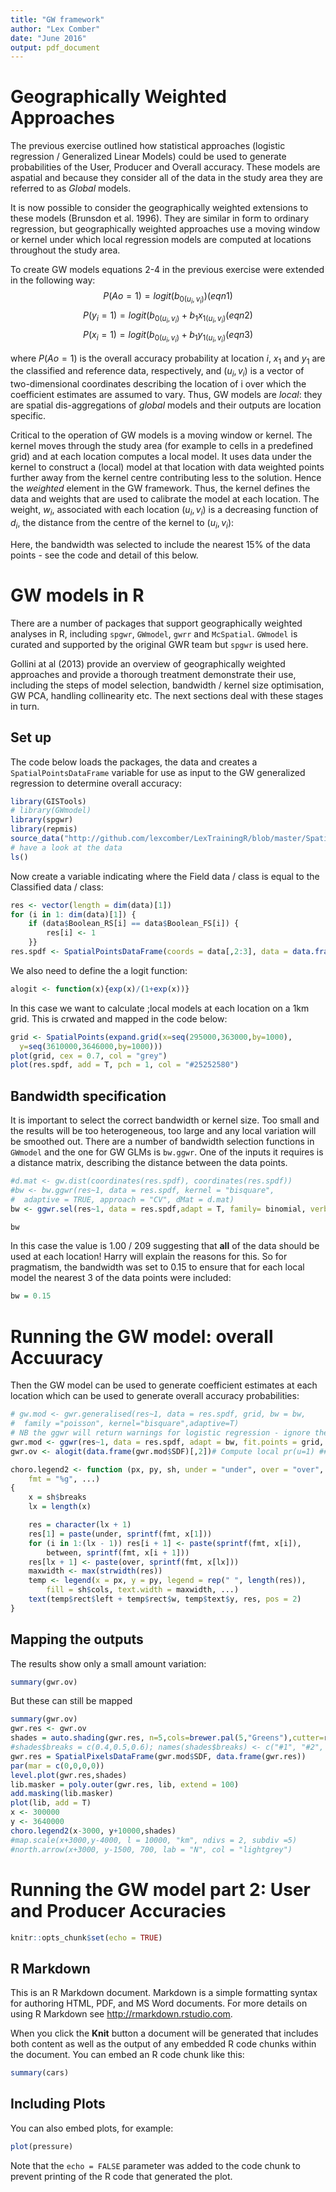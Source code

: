 ```yaml
---
title: "GW framework"
author: "Lex Comber"
date: "June 2016"
output: pdf_document
---
```


# Geographically Weighted Approaches

The previous exercise outlined how statistical approaches (logistic regression / Generalized Linear Models) could be used to generate probabilities of the User, Producer and Overall accuracy. These models are aspatial and because they consider all of the data in the study area they are referred to as *Global* models.

It is now possible to consider the geographically weighted extensions to these models (Brunsdon et al. 1996). They are similar in form to ordinary regression, but geographically weighted approaches use a moving window or kernel under which local regression models are computed at locations throughout the study area. 

To create GW models equations 2-4 in the previous exercise were extended in the following way:
$$P(Ao = 1) = logit(b_{0(u_i, v_i)})    (eqn 1) $$ 
$$P(y_i = 1) = logit(b_{0(u_i, v_i)} + b_1x_{1(u_i, v_i)}    (eqn 2) $$
$$P(x_i = 1) = logit(b_{0(u_i, v_i)} + b_1y_{1(u_i, v_i)}    (eqn 3) $$

where $P(Ao = 1)$ is the overall accuracy probability at location $i$, $x_1$ and $y_1$ are the classified and reference data, respectively, and $(u_i, v_i)$ is a vector of two-dimensional coordinates describing the location of i over which the coefficient estimates are assumed to vary. Thus, GW models are *local*: they are spatial dis-aggregations of *global* models and their outputs are location specific. 

Critical to the operation of GW models is a moving window or kernel. The kernel moves through the study area (for example to cells in a predefined grid) and at each location computes a local model. It uses data under the kernel to construct a (local) model at that location with data weighted points further away from the kernel centre contributing less to the solution. Hence the *weighted* element in the GW framework. Thus, the kernel defines the data and weights that are used to calibrate the model at each location. The weight, $w_i$, associated with each location $(u_i, v_i)$ is a decreasing function of $d_i$, the distance from the centre of the kernel to $(u_i, v_i)$:

Here, the bandwidth was selected to include the nearest 15% of the data points - see the code and detail of this below.

# GW models in R
There are a number of packages that support geographically weighted analyses in R, including `spgwr`, `GWmodel`, `gwrr` and `McSpatial`. `GWmodel` is curated and supported by the original GWR team but `spgwr` is used here.  

Gollini at al (2013) provide an overview of geographically weighted approaches and provide a thorough treatment demonstrate their use, including the steps of model selection, bandwidth / kernel size optimisation, GW PCA, handling collinearity etc. The next sections deal with these stages in turn.

## Set up
The code below loads the packages, the data and creates a `SpatialPointsDataFrame` variable for use as input to the GW generalized regression to determine overall accuracy:

```r
library(GISTools)
# library(GWmodel)
library(spgwr)
library(repmis)
source_data("http://github.com/lexcomber/LexTrainingR/blob/master/SpatialAccuracy.RData?raw=True")
# have a look at the data
ls()
```

Now create a variable indicating where the Field data / class is equal to the Classified data / class: 

```r
res <- vector(length = dim(data)[1])
for (i in 1: dim(data)[1]) {
	if (data$Boolean_RS[i] == data$Boolean_FS[i]) {
		res[i] <- 1
	}}
res.spdf <- SpatialPointsDataFrame(coords = data[,2:3], data = data.frame(res))
```

We also need to define the a logit function:
```r
alogit <- function(x){exp(x)/(1+exp(x))}
```

In this case we want to calculate ;local models at each location on a 1km grid. This is crwated and mapped in the code below: 
```r
grid <- SpatialPoints(expand.grid(x=seq(295000,363000,by=1000),
  y=seq(3610000,3646000,by=1000)))
plot(grid, cex = 0.7, col = "grey")
plot(res.spdf, add = T, pch = 1, col = "#25252580")
```

## Bandwidth specification

It is important to select the correct bandwidth or kernel size. Too small and the results will be too heterogeneous, too large and any local variation will be smoothed out. There are a number of bandwidth selection functions in `GWmodel` and the one for GW GLMs is `bw.ggwr`. One of the  inputs it requires is a distance matrix, describing the distance between the data points.

```r
#d.mat <- gw.dist(coordinates(res.spdf), coordinates(res.spdf))
#bw <- bw.ggwr(res~1, data = res.spdf, kernel = "bisquare", 
#  adaptive = TRUE, approach = "CV", dMat = d.mat) 
bw <- ggwr.sel(res~1, data = res.spdf,adapt = T, family= binomial, verbose = F)
```
```r
bw
```
In this case the value is 1.00 / 209 suggesting that **all** of the data should be used at each location! Harry will explain the reasons for this. 
So for pragmatism, the bandwidth was set to 0.15 to ensure that for each local model the nearest 3 of the data points were included:
```r
bw = 0.15
```

# Running the GW model: overall Accuuracy

Then the GW model can be used to generate coefficient estimates at each location which can be used to generate overall accuracy probabilities:

```r
# gw.mod <- gwr.generalised(res~1, data = res.spdf, grid, bw = bw, 
#  family ="poisson", kernel="bisquare",adaptive=T)
# NB the ggwr will return warnings for logistic regression - ignore them
gwr.mod <- ggwr(res~1, data = res.spdf, adapt = bw, fit.points = grid, family= binomial) 
gwr.ov <- alogit(data.frame(gwr.mod$SDF)[,2])# Compute local pr(u=1) ##Final
```

```r
choro.legend2 <- function (px, py, sh, under = "under", over = "over", between = "to", 
    fmt = "%g", ...) 
{
    x = sh$breaks
    lx = length(x)

    res = character(lx + 1)
    res[1] = paste(under, sprintf(fmt, x[1]))
    for (i in 1:(lx - 1)) res[i + 1] <- paste(sprintf(fmt, x[i]), 
        between, sprintf(fmt, x[i + 1]))
    res[lx + 1] <- paste(over, sprintf(fmt, x[lx]))
    maxwidth <- max(strwidth(res))
    temp <- legend(x = px, y = py, legend = rep(" ", length(res)), 
        fill = sh$cols, text.width = maxwidth, ...)
    text(temp$rect$left + temp$rect$w, temp$text$y, res, pos = 2)
}
```
## Mapping the outputs ## 
The results show only a small amount variation: 
```r
summary(gwr.ov)
```
But these can still be mapped
```r
summary(gwr.ov)
gwr.res <- gwr.ov
shades = auto.shading(gwr.res, n=5,cols=brewer.pal(5,"Greens"),cutter=rangeCuts, digits = 2)
#shades$breaks = c(0.4,0.5,0.6); names(shades$breaks) <- c("#1", "#2", "#3")
gwr.res = SpatialPixelsDataFrame(gwr.mod$SDF, data.frame(gwr.res))
par(mar = c(0,0,0,0))
level.plot(gwr.res,shades)
lib.masker = poly.outer(gwr.res, lib, extend = 100)
add.masking(lib.masker) 
plot(lib, add = T)
x <- 300000 
y <- 3640000
choro.legend2(x-3000, y+10000,shades) 
#map.scale(x+3000,y-4000, l = 10000, "km", ndivs = 2, subdiv =5)
#north.arrow(x+3000, y-1500, 700, lab = "N", col = "lightgrey")
```

# Running the GW model part 2: User and Producer Accuracies


```r
knitr::opts_chunk$set(echo = TRUE)
```

## R Markdown

This is an R Markdown document. Markdown is a simple formatting syntax for authoring HTML, PDF, and MS Word documents. For more details on using R Markdown see <http://rmarkdown.rstudio.com>.

When you click the **Knit** button a document will be generated that includes both content as well as the output of any embedded R code chunks within the document. You can embed an R code chunk like this:

```r
summary(cars)
```

## Including Plots

You can also embed plots, for example:

```r
plot(pressure)
```

Note that the `echo = FALSE` parameter was added to the code chunk to prevent printing of the R code that generated the plot.
